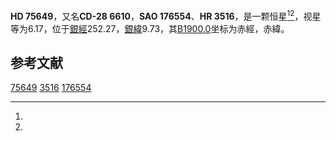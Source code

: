 {{Starbox begin
| name = HD 75649
}}
{{Starbox observe
| epoch = [[J2000.0|J2000.0]]
| constell = {{星座名待查}}<ref name=SIMBAD>{{cite web
 | url=http://simbad.u-strasbg.fr/simbad/sim-id?Ident=HR+3516
 | title =Pulsating variable Star
 | publisher=Centre de Données astronomiques de Strasbourg
 | work=SIMBAD
 | accessdate=2012-07-13}}</ref><ref name=DATA>{{cite web
 | url=http://vizier.u-strasbg.fr/viz-bin/VizieR-5?-out.add=.&-source=5050&-corr=PK=HR&-out.max=9999&HR=3516
 | title=VizieR Detailed Page
 | accessdate=2012-07-13
 | archive-date=2016-03-04
 | archive-url=https://web.archive.org/web/20160304215252/http://vizier.u-strasbg.fr/viz-bin/VizieR-5?-out.add=.&-source=5050&-corr=PK=HR&-out.max=9999&HR=3516
 | dead-url=no
 }}</ref>
| 星官 = 
| ra = {{RA|8|50|21.6}}<ref name=SIMBAD /><ref name=DATA />
| dec = {{DEC|-28|37|5}}<ref name=SIMBAD /><ref name=DATA />
| appmag_v = 6.17<ref name=SIMBAD /><ref name=DATA />
}}
{{Starbox character
| class = B9V<ref name=SIMBAD /><ref name=DATA />
| b-v = -0.08<ref name=SIMBAD /><ref name=DATA />
| u-b = -0.19<ref name=SIMBAD /><ref name=DATA />
| r-i = <ref name=SIMBAD /><ref name=DATA />
| variable = 
}}
{{Starbox astrometry
| radial_v = -0.19
| prop_mo_ra = 25
| parallax = 
| p_error = 
}}
{{Starbox catalog
| names =CD-28 6610，[[SAO星表|SAO]] 176554，[[HD星表|HD]] 75649，[[HR星表|HR]] 3516}}
{{Starbox reference |Simbad=HR+3516}}
{{Starbox end}}

'''HD 75649'''，又名'''CD-28 6610'''，'''SAO 176554'''、'''HR 3516'''，是一颗恒星<ref name=SIMBAD /><ref name=DATA />，视星等为6.17，位于[[銀道座標系|銀經]]252.27，[[銀道座標系|銀緯]]9.73，其[[B1900.0|B1900.0]]坐标为赤經{{RA|8|46|8.1}}，赤緯{{DEC|-28|9.73|40}}。

== 参考文献 ==
{{reflist}}

{{star-stub}}

[[Category:HD和HDE天體|75649]]
[[Category:HR天體|3516]]
[[Category:SAO天體|176554]]
